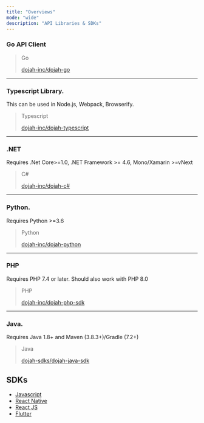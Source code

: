 ```yaml
---
title: "Overviews"
mode: "wide"
description: "API Libraries & SDKs"
---
```



### Go API Client

[](https://api-docs.dojah.io/docs/libraries-sdks-overview#go-api-client)

> Go
> 
> [dojah-inc/dojah-go](https://github.com/dojah-inc/dojah-sdks/blob/main/go/README.md)

___

### Typescript Library.

[](https://api-docs.dojah.io/docs/libraries-sdks-overview#typescript-library)

This can be used in Node.js, Webpack, Browserify.

> Typescript
> 
> [dojah-inc/dojah-typescript](https://github.com/dojah-inc/dojah-sdks/blob/main/typescript/README.md)

___

### .NET

[](https://api-docs.dojah.io/docs/libraries-sdks-overview#net)

Requires .Net Core>=1.0, .NET Framework >= 4.6, Mono/Xamarin >=vNext

> C#
> 
> [dojah-inc/dojah-c#](https://github.com/dojah-inc/dojah-sdks/blob/main/csharp/README.md)

___

### Python.

[](https://api-docs.dojah.io/docs/libraries-sdks-overview#python)

Requires Python >=3.6

> Python
> 
> [dojah-inc/dojah-python](https://github.com/dojah-inc/dojah-sdks/blob/main/python/README.md)

___

### PHP

[](https://api-docs.dojah.io/docs/libraries-sdks-overview#php)

Requires PHP 7.4 or later. Should also work with PHP 8.0

> PHP
> 
> [dojah-inc/dojah-php-sdk](https://github.com/dojah-inc/dojah-php-sdk)

___

### Java.

[](https://api-docs.dojah.io/docs/libraries-sdks-overview#java)

Requires Java 1.8+ and Maven (3.8.3+)/Gradle (7.2+)

> Java
> 
> [dojah-sdks/dojah-java-sdk](https://github.com/dojah-inc/dojah-sdks/blob/main/java/README.md)


## SDKs
- [Javascript](/sdks/javascript-library)
- [React Native](/sdks/react-native-library)
- [React JS](/sdks/react-library)
- [Flutter](/sdks/flutter-library)
